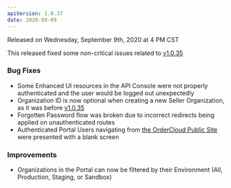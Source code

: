 ```yaml
---
apiVersion: 1.0.37
date: 2020-09-09
---
```

Released on Wednesday, September 9th, 2020 at 4 PM CST

This released fixed some non-critical issues related to [v1.0.35](/portal-release-notes/v1.0.35)

### Bug Fixes
- Some Enhanced UI resources in the API Console were not properly authenticated and the user would be logged out unexpectedly
- Organization ID is now optional when creating a new Seller Organization, as it was before [v1.0.35](/portal-release-notes/v1.0.35)
- Forgotten Password flow was broken due to incorrect redirects being applied on unauthenticated routes
- Authenticated Portal Users navigating from [the OrderCloud Public Site](https://ordercloud.io) were presented with a blank screen

### Improvements
- Organizations in the Portal can now be filtered by their Environment (All, Production, Staging, or Sandbox)